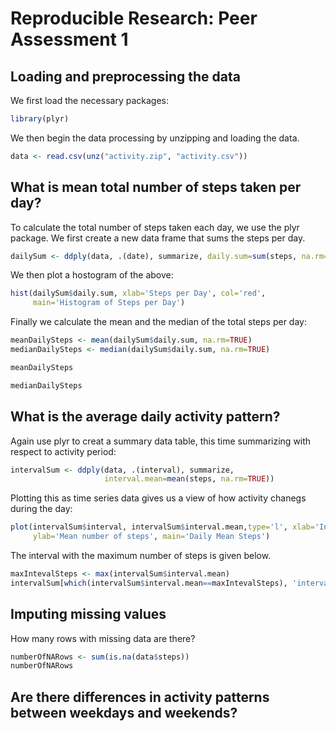 # Reproducible Research: Peer Assessment 1


## Loading and preprocessing the data
We first load the necessary packages:
```r
library(plyr)
```

We then begin the data processing by unzipping and loading the data.

```r
data <- read.csv(unz("activity.zip", "activity.csv"))
```

## What is mean total number of steps taken per day?
To calculate the total number of steps taken each day, we use the plyr package. We first create a new data frame that sums the steps per day.
```r
dailySum <- ddply(data, .(date), summarize, daily.sum=sum(steps, na.rm=TRUE))
```
We then plot a hostogram of the above:
```r
hist(dailySum$daily.sum, xlab='Steps per Day', col='red', 
     main='Histogram of Steps per Day')
```
Finally we calculate the mean and the median of the total steps per day:
```r
meanDailySteps <- mean(dailySum$daily.sum, na.rm=TRUE)
medianDailySteps <- median(dailySum$daily.sum, na.rm=TRUE)

meanDailySteps

medianDailySteps
```

## What is the average daily activity pattern?
Again use plyr to creat a summary data table, this time summarizing with respect to activity period:
```r
intervalSum <- ddply(data, .(interval), summarize, 
                     interval.mean=mean(steps, na.rm=TRUE))
```
Plotting this as time series data gives us a view of how activity chanegs during the day:
```r
plot(intervalSum$interval, intervalSum$interval.mean,type='l', xlab='Interval',
     ylab='Mean number of steps', main='Daily Mean Steps')
```

The interval with the maximum number of steps is given below.
```r
maxIntevalSteps <- max(intervalSum$interval.mean)
intervalSum[which(intervalSum$interval.mean==maxIntevalSteps), 'interval']
```
## Imputing missing values
How many rows with missing data are there?
```r
numberOfNARows <- sum(is.na(data$steps))
numberOfNARows
```


## Are there differences in activity patterns between weekdays and weekends?
